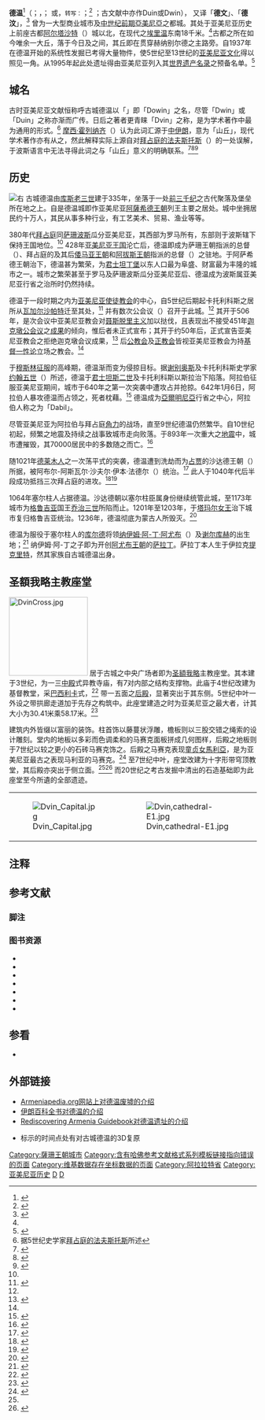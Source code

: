 {{Infobox ancient site
|name           = 德温
|occupants      = 
|material       = 
|built          = 4世纪
|abandoned      = 1236年
|epochs         = <!-- actually displays as "Periods" -->
|cultures       = 
|dependency_of  = 
|event          = 
|excavations    = 
|archaeologists = 
|condition      = 
|ownership      = 
|management     = 
|public_access  = 
|website        = <!-- {{URL|example.com}} -->
|builder        = 国王[[库思老三世|库思老三世]]
|area           = 
|native_name    = 
|map_caption    = 
|alternate_name = 
|image          = Dvin.jpg
|alt            = 
|caption        = 图绘亚美尼亚古都德温之中央广场。其为主之[[圣格列高利_(启蒙者)|圣格列高利]]主教座堂（3世纪-5世纪）在中，而[[圣萨尔吉斯|圣萨尔吉斯]]小教堂（6世纪）居于右，[[卡托利科斯|卡托利科斯]]之居所（5世纪）位于左
|map_type       = Armenia
|map_alt        = 
|map_size       = 275
|relief         = 
|coordinates    = {{coord|40|0|16.87|N|44|34|45|E|display=inline,title}}
|location       = {{ARM}}[[阿拉拉特省|阿拉拉特省]]{{tsl|en|Hnaberd, Ararat||赫纳别尔德}}及{{tsl|en|Verin Dvin||上德温}}之间，[[德温_(村落)|德温]]村西南
|region         = 
|type           = 
|part_of        = 
|notes          = 
}}
'''德温'''<ref>{{Cite book|title=世界地名翻译手册|editor=萧德荣 et al|location=北京|publisher=知识出版社|year=1988|page=316|isbn=7-5015-0169-6}}</ref>（{{Lang-en|Dvin}}；{{Lang-hy|Դուին|links=no|label=古典亚美尼亚语|translit=Dowin}}，{{Lang-hy|Դվին|label=改革式|translit=Dvin}}；{{NoteTag|本文中亚美尼亚文罗马化转写标准采用[[ISO_9985|ISO 9985]]之规范。}} {{Lang-el|Δούβιος|translit=Doýbios|links=no}}或{{Lang|el|Τίβιον}}，<small>转写：</small>{{Transl|el|iso|Tíbion}}；<ref name="ODB">{{cite encyclopedia|last=Garsoïan|first=Nina G.|title=Duin|url=http://www.oxfordreference.com/view/10.1093/acref/9780195046526.001.0001/acref-9780195046526-e-1577|pages=665–666|editor-last=Kazhdan|editor-first=Alexander|encyclopedia=[[The_Oxford_Dictionary_of_Byzantium|The Oxford Dictionary of Byzantium]]|location=纽约、牛津|publisher=Oxford University Press|year=1991|isbn=978-0-19-504652-6|access-date=2020-12-06|archive-date=2020-10-23|archive-url=https://web.archive.org/web/20201023030047/https://www.oxfordreference.com/view/10.1093/acref/9780195046526.001.0001/acref-9780195046526-e-1577|dead-url=no}}</ref> {{Lang-ar|دبيل|translit=Dabīl或Doubil}}；古文献中亦作Duin或Dwin）， 又译「'''德文'''」、「'''德汶'''」，<ref name=SocPress>{{Cite book|title=亚美尼亚|series=列国志|editor1=施玉宇|editor2=高歌|editor3=王鸣野|location=北京|publisher=社会科学文献出版社|year=2005|isbn=7-80190-760-4|page=30, 147}}</ref> 曾为一大型商业城市及[[中世纪前期|中世纪前期]][[亞美尼亞|亞美尼亞]]之都城。其处于亚美尼亚历史上前座古都[[阿尔塔沙特_(古代城市)|阿尔塔沙特]]（{{Lang-hy|Արտաշատ|translit=Artašat}}）城以北，在现代之[[埃里温|埃里温]]东南18千米。<ref name=SocPress />古都之所在如今唯余一大丘，落于今日{{tsl|en|Hnaberd, Ararat||赫纳别尔德}}及{{tsl|en|Verin Dvin||上德温}}之间，其丘即在贯穿赫纳别尔德之主路旁。自1937年在德温开始的系统性发掘已考得大量物件，使5世纪至13世纪的[[亚美尼亚文化|亚美尼亚文化]]得以照见一角。从1995年起此处遗址得由亚美尼亚列入其[[世界遗产名录|世界遗产名录]]之预备名单。<ref>{{Cite web|url=http://whc.unesco.org/en/tentativelists/8/|title=The archaeological site of the city of Dvin|publisher=[[UNESCO|UNESCO]]|accessdate=2020-12-06|archive-date=2021-02-25|archive-url=https://web.archive.org/web/20210225201808/http://whc.unesco.org/en/tentativelists/8/|dead-url=no}}</ref>

== 城名 ==
古时亚美尼亚文献恒称呼古城德温以「{{Lang|hy|Դուին}}」即「Dowin」之名，尽管「Dwin」或「Duin」之称亦渐而广传。日后之著者更青睐「Dvin」之称，是为学术著作中最为通用的形式。<ref>据5世纪史学家[[拜占庭的法夫斯托斯|拜占庭的法夫斯托斯]]所述</ref> [[摩西·霍列纳齐|摩西·霍列纳齐]]（{{Lang-hy|Մովսես Խորենացի|translit=Movses Xorenac'i}}）认为此词汇源于[[伊朗语支|中伊朗]]，意为「山丘」，现代学术著作亦有从之，然此解释实际上源自对[[拜占庭的法夫斯托斯|拜占庭的法夫斯托斯]]（{{lang-hy|Փավստոս Բուզանդ|translit=P'avstos Bowzand|link=no}}）的一处误解，于波斯语言中无法寻得此词之与「山丘」意义的明确联系。<ref>{{Harvnb|Chaumont|1986|pp=418-438}}</ref><ref>{{Harvnb|van Lint|2018}}</ref><ref name=IranPedia>{{Harvnb|Kettenhofen|1996}}</ref>

== 历史 ==
[[File:The_City_of_Dvin.gif|右]]
古城德温由[[库斯老三世|库斯老三世]]建于335年，坐落于一处[[前3千纪|前三千纪]]之古代聚落及堡垒所在地之上。自是德温城即作亚美尼亚[[亞美尼亞阿薩希德王朝|阿薩希德王朝]]列王主要之居处。城中坐拥居民约十万人，其民从事多种行业，有工艺美术、贸易、渔业等等。

380年代[[拜占庭|拜占庭]]同[[萨珊波斯|萨珊波斯]]瓜分亚美尼亚，其西部为罗马所有，东部则于波斯辖下保持王国地位。<ref name=IranPedia /> 428年[[亚美尼亚王国|亚美尼亚王国]]沦亡后，德温即成为萨珊王朝指派的总督（{{lang-en|marzban}}）、拜占庭的{{Tsl|en|Kouropalates|4=殿中监}}及其后[[倭马亚王朝|倭马亚王朝]]和[[阿拔斯王朝|阿拔斯王朝]]指派的总督（{{lang-en|ostikan}}）之驻地。于阿萨希德王朝治下，德温甚为繁荣，为[[君士坦丁堡|君士坦丁堡]]以东人口最为阜盛、财富最为丰隆的城市之一。城市之繁荣甚至于罗马及萨珊波斯瓜分亚美尼亚后、德温成为波斯属亚美尼亚行省之治所时仍然持续。

德温于一段时期之内为[[亚美尼亚使徒教会|亚美尼亚使徒教会]]的中心，自5世纪后期起卡托利科斯之居所从[[瓦加尔沙帕特|瓦加尔沙帕特]]迁至其处，<ref name=Brit>{{Cite web|url=https://www.britannica.com/topic/Armenian-Apostolic-Church#ref291828|title=Armenian Apostolic Church|publisher=Encyclopaedia Britannica|editor=The Editors of Encyclopaedia Britannica|date=2009-01-28|accessdate=2020-12-08|archive-date=2020-08-06|archive-url=https://web.archive.org/web/20200806112600/https://www.britannica.com/topic/Armenian-Apostolic-Church#ref291828|dead-url=no}}</ref> 并有数次公会议（{{lang-en|Council}}）召开于此城。<ref name=IranPedia /> 其{{tsl|en|First Council of Dvin|第一次德温公会议|第一次}}开于506年，是次会议中亚美尼亚教会对[[聂斯脱里主义|聂斯脱里主义]]加以挞伐，且表现出不接受451年[[迦克墩公会议|迦克墩公会议]]之[[迦克墩信经|成果]]的倾向，惟后者未正式宣布；其{{tsl|en|Second Council of Dvin|第二次德温公会议|第二次}}开于约50年后，正式宣告亚美尼亚教会之拒绝迦克墩会议成果，<ref>{{cite book|first=Rouben Paul|last=Adalian|title=Historical Dictionary of Armenia|url=https://books.google.com/books?id=QS-vSjHObOYC&pg=PA286|date=2010-05-13|publisher=Scarecrow Press|isbn=978-0-8108-7450-3|page=286}}</ref> 后[[公教会|公教会]]及[[正教会|正教会]]皆视亚美尼亚教会为持[[基督一性论|基督一性论]]立场之教会。<ref name=Brit /> 

于[[穆斯林征服|穆斯林征服]]的高峰期，德温渐而变为侵掠目标。据[[谢别奥斯|谢别奥斯]]及卡托利科斯史学家[[约翰五世_(亚美尼亚卡托利科斯)|约翰五世]]（{{lang-hy|Հովհաննես Ե Դրասխանակերտցի|translit=Hovhannes V Drasxanakertc'i}}）所述，德温于[[君士坦斯二世|君士坦斯二世]]及卡托利科斯以斯拉治下陷落。阿拉伯征服亚美尼亚期间，城市于640年之第一次突袭中遭攻占并抢掠。642年1月6日，阿拉伯人暴攻德温而占领之，死者枕藉。<ref>{{Cite book|first=C.|last=Walker|title=Armenia: The Survival of a Nation|edition=2|year=1990|location=伦敦|publisher=Routledge|p=28}}</ref> 德温成为[[亞爾明尼亞|亞爾明尼亞]]行省之中心，阿拉伯人称之为「Dabil」。

尽管亚美尼亚为阿拉伯与拜占庭[[阿拉伯－拜占庭戰爭|角力]]的战场，直至9世纪德温仍然繁华。自10世纪初起，频繁之地震及持续之战事致城市走向败落。于893年一次重大之[[893年德温地震|地震]]中，城市遭摧毁，其70000居民中的多数随之而亡。<ref name="Nick">{{Cite book|last=Ambraseys|first=N.N.|last2=Melville|first2=C.P.|title=A History of Persian Earthquakes|url=https://books.google.com/books?id=1JkfKub5vakC&q=893+Dvin+earthquake&pg=PA175|series=Cambridge Earth Science Series|year=2005|publisher=Cambridge University Press|isbn=978-0-521-02187-6|page=38}}</ref>

随1021年[[德莱木人|德莱木人]]之一次荡平式的突袭，德温遭到洗劫而为[[占贾|占贾]]的沙达德王朝（{{Lang-en|Shaddadids}}）所据，被阿布尔-阿斯瓦尔·沙夫尔·伊本·法德尔（{{Lang-en|Abu'l-Aswar Shavur ibn Fadl}}）统治。<ref>{{Harvnb|Ter-Ghewondyan|1976|p=120}}</ref> 此人于1040年代后半段成功抵挡三次拜占庭的进攻。<ref>{{Harvnb|Ter-Ghewondyan|1976|p=122}}</ref><ref>{{Harvnb|Minorsky|1977|pp. 53–56, 59–64}}</ref>

1064年塞尔柱人占据德温。沙达德朝以塞尔柱臣属身份继续统管此城，至1173年城市为[[格鲁吉亚王国|格鲁吉亚]]国王[[乔治三世_(格鲁吉亚)|乔治三世]]所陷而止。1201年至1203年，于[[塔瑪麗|塔玛尔女王]]治下城市复归格鲁吉亚统治。1236年，德温彻底为蒙古人所毁灭。<ref>{{Cite book|last=Adalian|first=Rouben Paul|title=Historical Dictionary of Armenia|year=2010|publisher=Scarecrow Press|location=Lanham, Maryland|isbn=978-0-8108-7450-3|authorlink=Rouben Paul Adalian|page=288}}</ref>

德温为服役于塞尔柱人的[[库尔德人|库尔德]]将领[[纳伊姆·阿-丁·阿尤布|纳伊姆·阿-丁·阿尤布]]（{{Lang-en|Najm ad-Din Ayyub}}）及[[谢尔库赫|谢尔库赫]]的出生地；<ref>{{Cite book|first1=Malcolm Cameron|last1=Lyons|first2=David Edward Pritchett|last2=Jackson|title=Saladin: The Politics of the Holy War|url=https://archive.org/details/saladinpoliticso0000lyon|publisher=Cambridge University Press|year=1982|page=[https://archive.org/details/saladinpoliticso0000lyon/page/2 2]}}</ref> 纳伊姆·阿-丁之子即为开创[[阿尤布王朝|阿尤布王朝]]的[[萨拉丁|萨拉丁]]。萨拉丁本人生于伊拉克[[提克里特|提克里特]]，然其家族自古城德温出身。

== 圣額我略主教座堂 ==
[[File:DvinCross.jpg|160px]]
居于古城之中央广场者即为[[格列高利_(启蒙者)|圣額我略]]主教座堂。其本建于3世纪，为一三[[中殿|中殿]]式异教寺庙，有7对内部之结构支撑物。此庙于4世纪改建为基督教堂，采[[巴西利卡|巴西利卡]]式，<ref name=Le_chiese>{{Cite journal|last=Kleinbauer|first=W. Eugene|title=Mario d'Onofrio, "Le chiese di Dvin" (Book Review)|journal=The Art Bulletin|volume=59|issue=1|year=1977|page=129|url=https://search.proquest.com/docview/1296223466?pq-origsite=gscholar&fromopenview=true&imgSeq=2}}</ref> 带一五面之[[半圓形後殿|后殿]]，显著突出于其东侧。5世纪中叶一外设之带拱廊走道加于先存之构筑中。此座堂建造之时为亚美尼亚之最大者，计其大小为30.41米乘58.17米。<ref name="edwards">{{Cite book|last=Edwards|first=Robert W.|chapter=Duin|title=The Eerdmans Encyclopedia of Early Christian Art and Archaeology|editor-first=Paul Corby|editor-last=Finney|year=2016|publisher=William B. Eerdmans Publishing|location=大急流城|isbn=978-0-8028-9016-0|page=446}}</ref>

建筑内外皆缀以富丽的装饰。柱首饰以藤蔓状浮雕，檐板则以三股交错之绳索的设计雕刻。堂内的地板以多彩而色调柔和的马赛克面板拼成几何图样，后殿之地板则于7世纪以较之更小的石砖马赛克饰之。后殿之马赛克表现[[馬利亞_(耶穌的母親)|童贞女馬利亞]]，是为亚美尼亚最古之表现马利亚的马赛克。<ref>{{Cite book|first=O.|last=Khalpakhchian|title=Architectural Ensembles of Armenia|location=莫斯科|publisher=Iskusstvo Publishers|year=1980|url=http://www.armeniapedia.org/wiki/Dvin_Ruins|access-date=2020-12-06|archive-date=2020-07-28|archive-url=https://web.archive.org/web/20200728164037/http://www.armeniapedia.org/wiki/Dvin_Ruins|dead-url=no}}</ref> 至7世纪中叶，座堂改建为十字形带穹顶教堂，其后殿亦突出于侧立面。<ref name=Le_chiese /><ref>{{Cite book|first1=Brady|last1=Kiesling|first2=Raffi|last2=Kojian|title=Rediscovering Armenia Guidebook|chapter=Ararat Marz|url=http://www.armeniapedia.org/wiki/Rediscovering_Armenia_Guidebook-_Ararat_Marz#To_Ancient_Dvin_.28Section_3.3B_Map_C.29|access-date=2020-12-06|archive-date=2020-10-17|archive-url=https://web.archive.org/web/20201017111815/http://www.armeniapedia.org/wiki/Rediscovering_Armenia_Guidebook-_Ararat_Marz#To_Ancient_Dvin_.28Section_3.3B_Map_C.29|dead-url=no}}</ref> 而20世纪之考古发掘中清出的石造基础即为此座堂至今所遺的全部遗迹。
{|style="margin: 0 auto;"
| [[File:Dvin_Capital.jpg|center]]
| [[File:Dvin,cathedral-E1.jpg|center]]
|}

== 注释 ==
{{NoteFoot}}

== 参考文献 ==
=== 脚注 ===
{{Reflist|30em}}

=== 图书资源 ===
* {{Cite book|title=The Capitals of Armenia|first=Sergey|last=Vardanyan|publisher=Apolon|location=Yerevan|year=1995|pages=109–121|isbn=5-8079-0778-7}}
* {{Cite book|last=Harutyunyan|first=V.|title=Architectural landmarks of Dvin|publisher=Academy of Sciences of [[亚美尼亚苏维埃社会主义共和国|Armenian SSR]]|year=1947|isbn=|location=|pages=}}
* {{Cite encyclopedia|last=Chaumont|first=M. L.|editor-first=|pages=418–438|encyclopedia=Encyclopaedia Iranica, Vol. II, Fasc. 4|title=ARMENIA AND IRAN ii. The pre-Islamic period|url=http://www.iranicaonline.org/articles/armenia-ii|year=1986|access-date=2020-12-06|archive-date=2018-12-10|archive-url=https://web.archive.org/web/20181210014416/http://www.iranicaonline.org/articles/armenia-ii|dead-url=no}}
* {{Cite encyclopedia|last=Kettenhofen|first=Erich|editor-first=|pages=616-619|title=DVIN|encyclopedia=Encyclopaedia Iranica, Vol. VII, Fasc. 6|year=1996|url=https://www.iranicaonline.org/articles/dvin|access-date=2020-12-06|archive-date=2021-01-18|archive-url=https://web.archive.org/web/20210118234801/https://www.iranicaonline.org/articles/dvin|dead-url=no}}
* {{Cite book|last=Minorsky|first=Vladimir|title=Studies in Caucasian History|location=剑桥|publisher=Cambridge University Press|year=1977|origyear=1953|isbn=0-521-05735-3|url=https://books.google.com/books?id=Pzg8AAAAIAAJ|ref=harv|pages=|access-date=2020-12-06|archive-date=2015-10-19|archive-url=https://web.archive.org/web/20151019071215/https://books.google.com/books?id=Pzg8AAAAIAAJ|dead-url=no}}
* {{Cite book|title=The Arab Emirates in Bagratid Armenia|last=Ter-Ghewondyan|first=Aram|publisher=Livraria Bertrand|year=1976|isbn=|location=里斯本|pages=|oclc=490638192.|origyear=1965|others=由Nina G. Garsoïan翻译}}
* {{Cite book|title=[[牛津古典时代晚期词典|The Oxford Dictionary of Late Antiquity]]|last=van Lint|first=Theo|publisher=Oxford University Press|year=2018|isbn=978-0-19-866277-8|location=牛津|pages=|editor-last=Nicholson|editor-first=Oliver}}

== 参看 ==
{{Portal|亚美尼亚|中世纪}}
* {{tsl|en|Zacharias I of Armenia|撒迦利亚一世 (亚美尼亚)}}

== 外部链接 ==
* [http://www.armeniapedia.org/index.php?title=Dvin_Ruins Armeniapedia.org网站上对德温废墟的介绍] {{Wayback|url=http://www.armeniapedia.org/index.php?title=Dvin_Ruins |date=20201206020938 }}
* [http://www.iranicaonline.org/articles/dvin 伊朗百科全书对德温的介绍] {{Wayback|url=http://www.iranicaonline.org/articles/dvin |date=20210118234801 }}
* [http://www.armeniapedia.org/wiki/Rediscovering_Armenia_Guidebook-_Ararat_Marz#To_Ancient_Dvin_.28Section_3.3B_Map_C.29 Rediscovering Armenia Guidebook对德温遗址的介绍] {{Wayback|url=http://www.armeniapedia.org/wiki/Rediscovering_Armenia_Guidebook-_Ararat_Marz#To_Ancient_Dvin_.28Section_3.3B_Map_C.29 |date=20201017111815 }}
* {{cite AV media|people=Giney, Ruben, 执导. Sahakyan, Grant, 出品|year=2014|title=Andin. Armenian Journey Chronicles|trans-title=伟大的征程：从亚美尼亚到中国|medium=YouTube视频, 共128分钟|language=en|url=https://www.youtube.com/watch?v=pswkbz6QkZw&feature=youtu.be|access-date=2020-12-06|archive-url=https://web.archive.org/web/20200518073441/https://www.youtube.com/watch?v=pswkbz6QkZw&feature=youtu.be|archive-date=2020-05-18|time=19分16秒|location=|publisher=ORION|dead-url=yes}} 标示的时间点处有对古城德温的3D复原

{{歷史上的亞美尼亞首都}}
[[Category:薩珊王朝城市|Category:薩珊王朝城市]]
[[Category:含有哈佛参考文献格式系列模板链接指向错误的页面|Category:含有哈佛参考文献格式系列模板链接指向错误的页面]]
[[Category:维基数据存在坐标数据的页面|Category:维基数据存在坐标数据的页面]]
[[Category:阿拉拉特省|Category:阿拉拉特省]]
[[Category:亚美尼亚历史|Category:亚美尼亚历史]]
[[Category:古都|D]]
[[Category:丝绸之路聚居地|D]]
